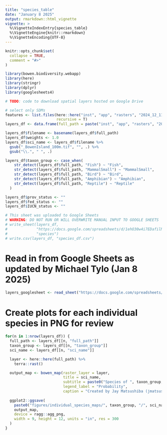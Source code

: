 ```yaml
---
title: "species_table"
date: "January 8 2025"
output: rmarkdown::html_vignette
vignette: >
  %\VignetteIndexEntry{species_table}
  %\VignetteEngine{knitr::rmarkdown}
  %\VignetteEncoding{UTF-8}
---
```


```r
knitr::opts_chunk$set(
  collapse = TRUE,
  comment = "#>"
)
```

```r
library(bowen.biodiversity.webapp)
library(here)
library(stringr)
library(dplyr)
library(googlesheets4)
```

```r
# TODO: code to download spatial layers hosted on Google Drive


```


```r
# select only SDMs
features <- list.files(here::here("inst", "app", "rasters", "2024_12_11_SDM_100m_Bowen_Island"),
                       recursive = T)
layers_df <- data.frame(full_path = paste("inst", "app", "rasters", "2024_12_11_SDM_100m_Bowen_Island", features, sep = "/"))

layers_df$filename <- basename(layers_df$full_path)
layers_df$weights <- 1.0
layers_df$sci_name <- layers_df$filename %>%
  gsub("_BowenIsland_100m.tif", "", .) %>%
  gsub("\\.", " ", .)

layers_df$taxon_group <- case_when(
    str_detect(layers_df$full_path, "Fish") ~ "Fish",
    str_detect(layers_df$full_path, "MammalSmall") ~ "MammalSmall",
    str_detect(layers_df$full_path, "Bird") ~ "Bird",
    str_detect(layers_df$full_path, "Amphibian") ~ "Amphibian",
    str_detect(layers_df$full_path, "Reptile") ~ "Reptile"
  )

layers_df$prov_status <- ""
layers_df$fed_status <- ""
layers_df$IUCN_status <- ""

# This sheet was uploaded to Google Sheets
# WARNING: DO NOT RUN OR WILL OVERWRITE MANUAL INPUT TO GOOGLE SHEETS
# write_sheet(layers_df,
#             "https://docs.google.com/spreadsheets/d/1ehO30w4i7EDafilNyRpq3sgc86fm8g_TmYMI4ql3qms/edit?usp=sharing",
#             "species")
# write.csv(layers_df, "species_df.csv")
```

# Read in from Google Sheets as updated by Michael Tylo (Jan 8 2025)
```r
layers_googlesheet <- read_sheet("https://docs.google.com/spreadsheets/d/1ehO30w4i7EDafilNyRpq3sgc86fm8g_TmYMI4ql3qms/edit?usp=sharing")
```

# Create plots for each individual species in PNG for review
```r
for(n in 1:nrow(layers_df)) {
  full_path <- layers_df[[n, "full_path"]]
  taxon_group <- layers_df[[n, "taxon_group"]]
  sci_name <- layers_df[[n, "sci_name"]]

  layer <- here::here(full_path) %>%
    terra::rast()

  output_map <- bowen_map(raster_layer = layer,
                          title = sci_name,
                          subtitle = paste0("Species of ", taxon_group, ". Species Distribution Model."),
                          legend_label = "Probability",
                          caption = "Created by Jay Matsushiba (jmatsush@sfu.ca) for Palen Lab. January 21 2025.")
  
  ggplot2::ggsave(
    paste0("figures/individual_species_maps/", taxon_group, "/", sci_name, ".png"),
    output_map,
    device = ragg::agg_png,
    width = 9, height = 12, units = "in", res = 300
  )
}

```


